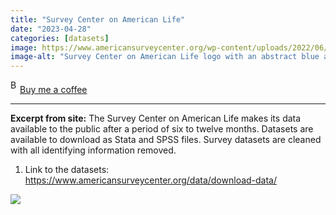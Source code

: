 ```yaml
---
title: "Survey Center on American Life"
date: "2023-04-28"
categories: [datasets]
image: https://www.americansurveycenter.org/wp-content/uploads/2022/06/survey-center-on-american-life-aei.jpg
image-alt: "Survey Center on American Life logo with an abstract blue and red circular design next to the text 'Survey Center on American Life | AEI'"
---
```


<link href="https://fonts.googleapis.com/css?family=Cookie" rel="stylesheet"><a class="bmc-button" target="_blank" href="https://www.buymeacoffee.com/JoscelinRocha">![Buy me a coffee](https://cdn.buymeacoffee.com/buttons/bmc-new-btn-logo.svg){alt="Buy me a coffee" width="15" height="21"}Buy me a coffee</a>

------------------------------------------------------------------------

**Excerpt from site:** The Survey Center on American Life makes its data available to the public after a period of six to twelve months. Datasets are available to download as Stata and SPSS files. Survey datasets are cleaned with all identifying information removed.

1.  Link to the datasets: <https://www.americansurveycenter.org/data/download-data/>

![](https://www.americansurveycenter.org/wp-content/uploads/2022/06/survey-center-on-american-life-aei.jpg)
